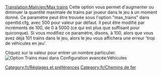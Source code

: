 [[Translation:Main/en/Max trains]]
Cette option vous permet d'augmenter ou diminuer la quantité maximale de trains par joueur dans le jeu à un moment donné. Ce paramètre peut être trouvée sous l'option "max_trains" dans openttd.cfg, avec 500 pour valeur par défaut. Il peut être modifié par incréments de 100, de 0 à 5000 (ce qui est plus que suffisant pour quiconque). Si vous modifiez ce paramètre, disons, à 100, alors que vous avez déjà 101 trains dans le jeu, alors le jeu vous affichera une erreur 'trop de véhicules en jeu'.

Cliquez sur la valeur pour entrer un nombre particulier.
[[File:en/Maxvehiclestrain.png|frame|Option Trains maxi dans Configuration avancée:Véhicules]]

[[Category:fr/Réglages et préférences]]
[[Category:fr/Chemins de fer]]